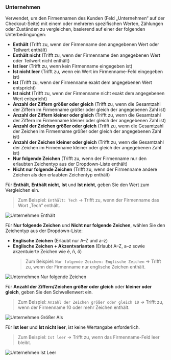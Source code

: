 ### Unternehmen

Verwendet, um den Firmennamen des Kunden (Feld „Unternehmen“ auf der Checkout-Seite) mit einem oder mehreren spezifischen Werten, Zählungen oder Zuständen zu vergleichen, basierend auf einer der folgenden Unterbedingungen:

- **Enthält** (Trifft zu, wenn der Firmenname den angegebenen Wert oder Teilwert enthält)
- **Enthält nicht** (Trifft zu, wenn der Firmenname den angegebenen Wert oder Teilwert nicht enthält)
- **Ist leer** (Trifft zu, wenn kein Firmenname eingegeben ist)
- **Ist nicht leer** (Trifft zu, wenn ein Wert im Firmenname-Feld eingegeben ist)
- **Ist** (Trifft zu, wenn der Firmenname exakt dem angegebenen Wert entspricht)
- **Ist nicht** (Trifft zu, wenn der Firmenname nicht exakt dem angegebenen Wert entspricht)
- **Anzahl der Ziffern größer oder gleich** (Trifft zu, wenn die Gesamtzahl der Ziffern im Firmenname größer oder gleich der angegebenen Zahl ist)
- **Anzahl der Ziffern kleiner oder gleich** (Trifft zu, wenn die Gesamtzahl der Ziffern im Firmenname kleiner oder gleich der angegebenen Zahl ist)
- **Anzahl der Zeichen größer oder gleich** (Trifft zu, wenn die Gesamtzahl der Zeichen im Firmenname größer oder gleich der angegebenen Zahl ist)
- **Anzahl der Zeichen kleiner oder gleich** (Trifft zu, wenn die Gesamtzahl der Zeichen im Firmenname kleiner oder gleich der angegebenen Zahl ist)
- **Nur folgende Zeichen** (Trifft zu, wenn der Firmenname nur den erlaubten Zeichentyp aus der Dropdown-Liste enthält)
- **Nicht nur folgende Zeichen** (Trifft zu, wenn der Firmenname andere Zeichen als den erlaubten Zeichentyp enthält)

Für **Enthält**, **Enthält nicht**, **Ist** und **Ist nicht**, geben Sie den Wert zum Vergleichen ein.

> Zum Beispiel: `Enthält: Tech` → Trifft zu, wenn der Firmenname das Wort „Tech“ enthält.

<img
  src="/images/essentials/condition-sets/company-contains.webp"
  alt="Unternehmen Enthält"
/>

Für **Nur folgende Zeichen** und **Nicht nur folgende Zeichen**, wählen Sie den Zeichentyp aus der Dropdown-Liste:

- **Englische Zeichen** (Erlaubt nur A–Z und a–z)
- **Englische Zeichen + Akzentvarianten** (Erlaubt A–Z, a–z sowie akzentuierte Zeichen wie é, ñ, ö)
  > Zum Beispiel: `Nur folgende Zeichen: Englische Zeichen` → Trifft zu, wenn der Firmenname nur englische Zeichen enthält.

<img
  src="/images/essentials/condition-sets/company-has-only.webp"
  alt="Unternehmen Nur folgende Zeichen"
/>

Für **Anzahl der Ziffern/Zeichen größer oder gleich** oder **kleiner oder gleich**, geben Sie den Schwellenwert ein.

> Zum Beispiel: `Anzahl der Zeichen größer oder gleich 10` → Trifft zu, wenn der Firmenname 10 oder mehr Zeichen enthält.

<img
  src="/images/essentials/condition-sets/company-greater-than.webp"
  alt="Unternehmen Größer Als"
/>

Für **Ist leer** und **Ist nicht leer**, ist keine Wertangabe erforderlich.

> Zum Beispiel: `Ist leer` → Trifft zu, wenn das Firmenname-Feld leer bleibt.

<img
  src="/images/essentials/condition-sets/company-is-empty.webp"
  alt="Unternehmen Ist Leer"
/>
